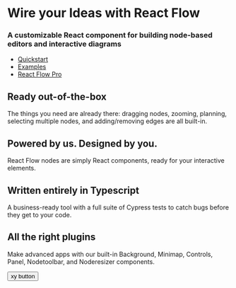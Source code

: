 # Wire your Ideas with <span className="text-react">React Flow</span>

### A customizable React component for building node-based editors and interactive diagrams

- [Quickstart](/react-flow/docs)
- [Examples](/react-flow/examples)
- [React Flow Pro](/react-flow/pro)

## Ready out-of-the-box

The things you need are already there: dragging nodes, zooming, planning, selecting multiple nodes, and adding/removing edges are all built-in.

## Powered by us. Designed by you.

React Flow nodes are simply React components, ready for your interactive elements.

## Written entirely in Typescript

A business-ready tool with a full suite of Cypress tests to catch bugs before they get to your code.

## All the right plugins

Make advanced apps with our built-in Background, Minimap, Controls, Panel, Nodetoolbar, and Noderesizer components.


<Button variant="react">xy button</Button>
